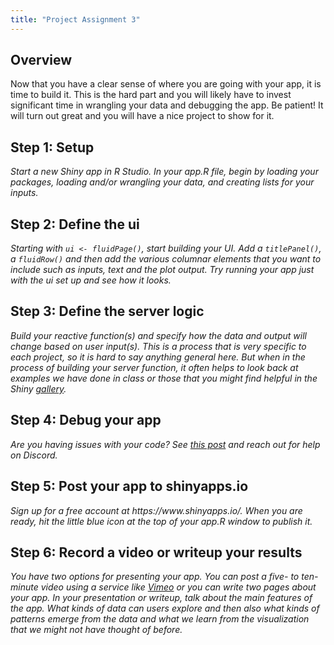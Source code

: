 ```yaml
---
title: "Project Assignment 3"
---
```


## Overview

Now that you have a clear sense of where you are going with your app, it is time to build it. This is the hard part and you will likely have to invest significant time in wrangling your data and debugging the app. Be patient! It will turn out great and you will have a nice project to show for it. 

## Step 1: Setup

*Start a new Shiny app in R Studio. In your app.R file, begin by loading your packages, loading and/or wrangling your data, and creating lists for your inputs.*


## Step 2: Define the ui

*Starting with `ui <- fluidPage()`, start building your UI. Add a `titlePanel()`, a `fluidRow()` and then add the various columnar elements that you want to include such as inputs, text and the plot output. Try running your app just with the ui set up and see how it looks.*

## Step 3: Define the server logic

*Build your reactive function(s) and specify how the data and output will change based on user input(s). This is a process that is very specific to each project, so it is hard to say anything general here. But when in the process of building your server function, it often helps to look back at examples we have done in class or those that you might find helpful in the Shiny [gallery](https://shiny.posit.co/r/gallery/).*

## Step 4: Debug your app

*Are you having issues with your code? See [this post](https://shiny.posit.co/r/articles/improve/debugging/) and reach out for help on Discord.*

## Step 5: Post your app to shinyapps.io

*Sign up for a free account at https://www.shinyapps.io/. When you are ready, hit the little blue icon at the top of your app.R window to publish it.*

## Step 6: Record a video or writeup your results

*You have two options for presenting your app. You can post a five- to ten-minute video using a service like [Vimeo](https://vimeo.com/) or you can write two pages about your app. In your presentation or writeup, talk about the main features of the app. What kinds of data can users explore and then also what kinds of patterns emerge from the data and what we learn from the visualization that we might not have thought of before.*

